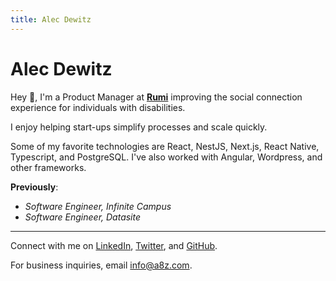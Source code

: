 ```yaml
---
title: Alec Dewitz
---
```


# Alec Dewitz

Hey 👋, I'm a Product Manager at [**Rumi**](https://meetmyrumi.com) improving the social connection experience for individuals with disabilities.

I enjoy helping start-ups simplify processes and scale quickly.

Some of my favorite technologies are React, NestJS, Next.js, React Native, Typescript, and PostgreSQL. I've also worked with Angular, Wordpress, and other frameworks.

**Previously**:

- _Software Engineer, Infinite Campus_
- _Software Engineer, Datasite_

---

Connect with me on [LinkedIn](https://www.linkedin.com/in/alecdewitz/), [Twitter](https://twitter.com/alecdewitz), and [GitHub](https://github.com/alecdewitz).

For business inquiries, email [info@a8z.com](mailto:info@a8z.com).
